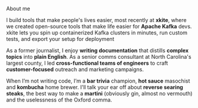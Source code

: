 
<SectionHeading>About me</SectionHeading>

I build tools that make people's lives easier, most recently at **xkite**, where we created open-source tools that make life easier for **Apache Kafka** devs. xkite lets you spin up containerized Kafka clusters in minutes, run custom tests, and export your setup for deployment

As a former journalist, I enjoy **writing documentation** that distills **complex topics** into **plain English**. As a senior comms consultant at North Carolina's largest county, I led **cross-functional teams of engineers** to craft **customer-focused** outreach and marketing campaigns.

When I’m not writing code, I’m a **bar trivia** champion, **hot sauce** masochist and **kombucha** home brewer. I'll talk your ear off about **reverse searing steaks**, the best way to make a **martini** (obviously gin, almost no vermouth) and the uselessness of the Oxford comma.
